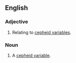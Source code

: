 ==English==

===Adjective===
{{en-adj|-}}

# {{lb|en|astronomy}} Relating to [[cepheid variable]]s.

===Noun===
{{en-noun}}
{{wikipedia}}

# {{lb|en|star}} A [[cepheid variable]].